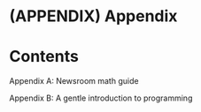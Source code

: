 # (APPENDIX) Appendix {.unnumbered}

# Contents {#appendix .unnumbered}

Appendix A: Newsroom math guide

Appendix B: A gentle introduction to programming
